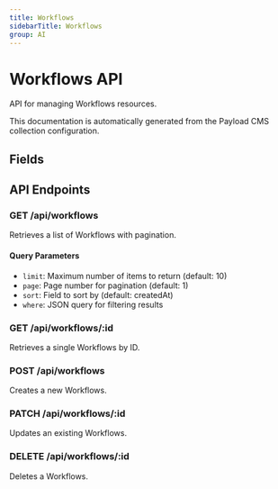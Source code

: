 ```yaml
---
title: Workflows
sidebarTitle: Workflows
group: AI
---
```



# Workflows API

API for managing Workflows resources.

<Callout type="info">
  This documentation is automatically generated from the Payload CMS collection configuration.
</Callout>


## Fields

<TSDoc code="interface Workflows {
  name?: string;
  type?: string;
  code?: string;
  functions?: string;
  module?: string;
  package?: string;
  deployment?: string;
  public?: boolean;
  clonedFrom?: string;
  pricing?: any;
}" />




## API Endpoints

### GET /api/workflows
Retrieves a list of Workflows with pagination.

#### Query Parameters
- `limit`: Maximum number of items to return (default: 10)
- `page`: Page number for pagination (default: 1)
- `sort`: Field to sort by (default: createdAt)
- `where`: JSON query for filtering results

### GET /api/workflows/:id
Retrieves a single Workflows by ID.

### POST /api/workflows
Creates a new Workflows.

### PATCH /api/workflows/:id
Updates an existing Workflows.

### DELETE /api/workflows/:id
Deletes a Workflows.


